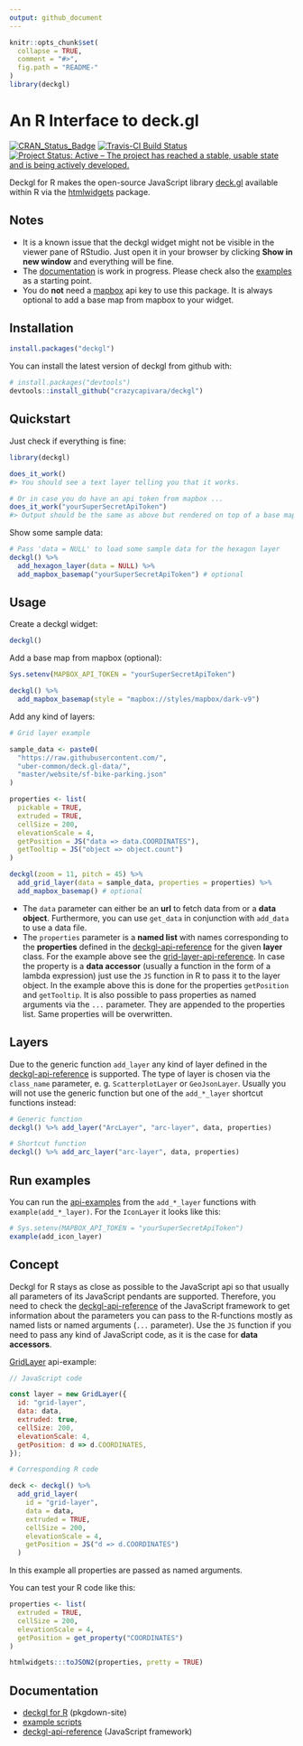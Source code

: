 ```yaml
---
output: github_document
---
```


<!-- README.md is generated from README.Rmd. Please edit that file -->

```r
knitr::opts_chunk$set(
  collapse = TRUE,
  comment = "#>",
  fig.path = "README-"
)
library(deckgl)
```

# An R Interface to deck.gl

[![CRAN_Status_Badge](https://www.r-pkg.org/badges/version/deckgl)](https://cran.r-project.org/package=deckgl) [![Travis-CI Build Status](https://travis-ci.org/crazycapivara/deckgl.svg?branch=master)](https://travis-ci.org/crazycapivara/deckgl) [![Project Status: Active – The project has reached a stable, usable state and is being actively developed.](https://www.repostatus.org/badges/latest/active.svg)](https://www.repostatus.org/#active)

Deckgl for R makes the open-source JavaScript library [deck.gl](https://deck.gl/) available within R via the [htmlwidgets](https://www.htmlwidgets.org/) package. 

## Notes

* It is a known issue that the deckgl widget might not be visible in the viewer pane of RStudio. Just open it in your browser by clicking __Show in new window__ and everything will be fine.
* The [documentation](https://crazycapivara.github.io/deckgl/) is work in progress. Please check also the [examples](https://github.com/crazycapivara/deckgl/tree/master/inst/examples) as a starting point.
* You do __not__ need a [mapbox](https://www.mapbox.com/) api key to use this package. It is always optional to add a base map from mapbox to your widget.

## Installation

```r
install.packages("deckgl")
```

You can install the latest version of deckgl from github with:

```r
# install.packages("devtools")
devtools::install_github("crazycapivara/deckgl")
```

## Quickstart

Just check if everything is fine:

```r
library(deckgl)

does_it_work()
#> You should see a text layer telling you that it works.

# Or in case you do have an api token from mapbox ...
does_it_work("yourSuperSecretApiToken")
#> Output should be the same as above but rendered on top of a base map from mapbox.
```

Show some sample data:

```r
# Pass 'data = NULL' to load some sample data for the hexagon layer
deckgl() %>%
  add_hexagon_layer(data = NULL) %>%
  add_mapbox_basemap("yourSuperSecretApiToken") # optional
```

## Usage

Create a deckgl widget:

```r
deckgl()
```

Add a base map from mapbox (optional):

```r
Sys.setenv(MAPBOX_API_TOKEN = "yourSuperSecretApiToken")

deckgl() %>%
  add_mapbox_basemap(style = "mapbox://styles/mapbox/dark-v9")
```

Add any kind of layers:

```r
# Grid layer example

sample_data <- paste0(
  "https://raw.githubusercontent.com/",
  "uber-common/deck.gl-data/",
  "master/website/sf-bike-parking.json"
)

properties <- list(
  pickable = TRUE,
  extruded = TRUE,
  cellSize = 200,
  elevationScale = 4,
  getPosition = JS("data => data.COORDINATES"),
  getTooltip = JS("object => object.count")
)

deckgl(zoom = 11, pitch = 45) %>%
  add_grid_layer(data = sample_data, properties = properties) %>%
  add_mapbox_basemap() # optional
```

- The `data` parameter can either be an __url__ to fetch data from or a __data object__. Furthermore, you can use `get_data` in conjunction with `add_data` to use a data file.
- The `properties` parameter is a __named list__ with names corresponding to the __properties__ defined in the [deckgl-api-reference](https://deck.gl/#/documentation/deckgl-api-reference) for the given __layer__ class. For the example above see the [grid-layer-api-reference](https://deck.gl/#/documentation/deckgl-api-reference/layers/grid-layer).
In case the property is a __data accessor__ (usually a function in the form of a lambda expression) just use the `JS` function in R to pass it to the layer object. In the example above this is done for the properties `getPosition` and `getTooltip`. It is also possible to pass properties as named arguments via the `...` parameter. They are appended to the properties list. Same properties will be overwritten.

## Layers

Due to the generic function `add_layer` any kind of layer defined in the [deckgl-api-reference](https://deck.gl/#/documentation/deckgl-api-reference) is supported. The type of layer is chosen via the `class_name` parameter, e. g. `ScatterplotLayer` or `GeoJsonLayer`. Usually you will not use the generic function but one of the `add_*_layer` shortcut functions instead:

```r
# Generic function
deckgl() %>% add_layer("ArcLayer", "arc-layer", data, properties)

# Shortcut function
deckgl() %>% add_arc_layer("arc-layer", data, properties)
```

## Run examples

You can run the [api-examples](https://github.com/crazycapivara/deckgl/tree/master/inst/examples/deckgl-api-reference) from the `add_*_layer` functions with `example(add_*_layer)`. For the `IconLayer` it looks like this:

```r
# Sys.setenv(MAPBOX_API_TOKEN = "yourSuperSecretApiToken")
example(add_icon_layer)
```

## Concept

Deckgl for R stays as close as possible to the JavaScript api so that usually all parameters of its JavaScript pendants are supported. Therefore, you need to check the [deckgl-api-reference](https://deck.gl/#/documentation/deckgl-api-reference) of the JavaScript framework to get information about the parameters you can pass to the R-functions mostly as named lists or named arguments (`...` parameter). Use the `JS` function if you need to pass any kind of JavaScript code, as it is the case for __data accessors__.
 
[GridLayer](https://deck.gl/#/documentation/deckgl-api-reference/layers/grid-layer) api-example:
 
```JavaScript
// JavaScript code

const layer = new GridLayer({
  id: "grid-layer",
  data: data,
  extruded: true,
  cellSize: 200,
  elevationScale: 4,
  getPosition: d => d.COORDINATES,
});
```

```r
# Corresponding R code

deck <- deckgl() %>%
  add_grid_layer(
    id = "grid-layer",
    data = data,
    extruded = TRUE,
    cellSize = 200,
    elevationScale = 4,
    getPosition = JS("d => d.COORDINATES")
  )
```

In this example all properties are passed as named arguments.

You can test your R code like this:

```r
properties <- list(
  extruded = TRUE,
  cellSize = 200,
  elevationScale = 4,
  getPosition = get_property("COORDINATES")
)

htmlwidgets:::toJSON2(properties, pretty = TRUE)
```

## Documentation

- [deckgl for R](https://crazycapivara.github.io/deckgl/) (pkgdown-site)
- [example scripts](https://github.com/crazycapivara/deckgl/tree/master/inst/examples)
- [deckgl-api-reference](https://deck.gl/#/documentation/deckgl-api-reference) (JavaScript framework)
